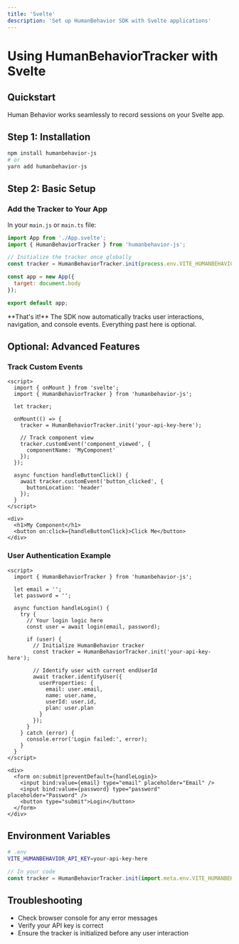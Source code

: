 ```yaml
---
title: 'Svelte'
description: 'Set up HumanBehavior SDK with Svelte applications'
---
```


# Using HumanBehaviorTracker with Svelte

## Quickstart

Human Behavior works seamlessly to record sessions on your Svelte app.

## Step 1: Installation

```bash
npm install humanbehavior-js
# or
yarn add humanbehavior-js
```

## Step 2: Basic Setup

### Add the Tracker to Your App

In your `main.js` or `main.ts` file:

```javascript
import App from './App.svelte';
import { HumanBehaviorTracker } from 'humanbehavior-js';

// Initialize the tracker once globally
const tracker = HumanBehaviorTracker.init(process.env.VITE_HUMANBEHAVIOR_API_KEY);

const app = new App({
  target: document.body
});

export default app;
```

<Note>
  **That's it!** The SDK now automatically tracks user interactions, navigation, and console events. Everything past here is optional.
</Note>

## Optional: Advanced Features

### Track Custom Events

```svelte
<script>
  import { onMount } from 'svelte';
  import { HumanBehaviorTracker } from 'humanbehavior-js';

  let tracker;

  onMount(() => {
    tracker = HumanBehaviorTracker.init('your-api-key-here');
    
    // Track component view
    tracker.customEvent('component_viewed', {
      componentName: 'MyComponent'
    });
  });

  async function handleButtonClick() {
    await tracker.customEvent('button_clicked', {
      buttonLocation: 'header'
    });
  }
</script>

<div>
  <h1>My Component</h1>
  <button on:click={handleButtonClick}>Click Me</button>
</div>
```

### User Authentication Example

```svelte
<script>
  import { HumanBehaviorTracker } from 'humanbehavior-js';

  let email = '';
  let password = '';

  async function handleLogin() {
    try {
      // Your login logic here
      const user = await login(email, password);
      
      if (user) {
        // Initialize HumanBehavior tracker
        const tracker = HumanBehaviorTracker.init('your-api-key-here');
        
        // Identify user with current endUserId
        await tracker.identifyUser({
          userProperties: {
            email: user.email,
            name: user.name,
            userId: user.id,
            plan: user.plan
          }
        });
      }
    } catch (error) {
      console.error('Login failed:', error);
    }
  }
</script>

<div>
  <form on:submit|preventDefault={handleLogin}>
    <input bind:value={email} type="email" placeholder="Email" />
    <input bind:value={password} type="password" placeholder="Password" />
    <button type="submit">Login</button>
  </form>
</div>
```

## Environment Variables

```bash
# .env
VITE_HUMANBEHAVIOR_API_KEY=your-api-key-here
```

```javascript
// In your code
const tracker = HumanBehaviorTracker.init(import.meta.env.VITE_HUMANBEHAVIOR_API_KEY);
```

## Troubleshooting

- Check browser console for any error messages
- Verify your API key is correct
- Ensure the tracker is initialized before any user interaction 